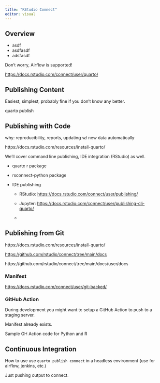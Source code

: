 ```yaml
---
title: "RStudio Connect"
editor: visual
---
```


## Overview

-   asdf
-   asdfasdf
-   adsfasdf

Don't worry, Airflow is supported!

<https://docs.rstudio.com/connect/user/quarto/>

## Publishing Content

Easiest, simplest, probably fine if you don't know any better.

quarto publish

## Publishing with Code

why: reproducibility, reports, updating w/ new data automatically

https://docs.rstudio.com/resources/install-quarto/

We'll cover command line publishing, IDE integration (RStudio) as well.

-   quarto r package

-   rsconnect-python package

-   IDE publishing

    -   RStudio: <https://docs.rstudio.com/connect/user/publishing/>

    -   Jupyter: <https://docs.rstudio.com/connect/user/publishing-cli-quarto/>

    -   

## Publishing from Git

https://docs.rstudio.com/resources/install-quarto/

<https://github.com/rstudio/connect/tree/main/docs>

https://github.com/rstudio/connect/tree/main/docs/user/docs

### Manifest

<https://docs.rstudio.com/connect/user/git-backed/>

### GitHub Action

During development you might want to setup a GitHub Action to push to a staging server.

Manifest already exists.

Sample GH Action code for Python and R

## Continuous Integration

How to use use `quarto publish connect` in a headless environment (use for airflow, jenkins, etc.)

Just pushing output to connect.
